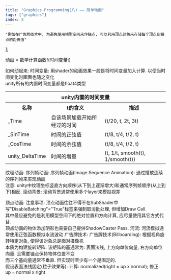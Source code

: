 ```yaml
---
title: "Graphics Programming(八) —— 简单动画"
tags: ["graphics"]
index: 8
---
```


    "例如在广告牌技术中, 为避免使用模型空间来作锚点, 可以利用顶点颜色来存储每个顶点到锚点的距离值"
];

<Aphorism>动画 = 数学计算函数f(时间变量t)</Aphorism>

如何动起来:
<Tab>
    <Expansion>时间变量</Expansion>:
    <Tab expan>
        用shader的动画效果一般是将时间变量加入计算. 以便当时间变化时画面也随之变化
        <br/>
        unity所有的内置时间变量都是float4类型
        <table><tbody>
            <tr>
                <th colspan="3" style="text-align: center;">unity内置的时间变量</th>
            </tr>
            <tr>
                <th>名称</th>
                <th>t的含义</th>
                <th>描述</th>
            </tr>
            <tr>
                <td>_Time</td>
                <td>自该场景加载开始所经过的时间</td>
                <td>(t/20, t, 2t, 3t)</td>
            </tr>
            <tr>
                <td>_SinTime</td>
                <td>时间的正弦值</td>
                <td>(t/8, t/4, t/2, t)</td>
            </tr>
            <tr>
                <td>_CosTime</td>
                <td>时间的余弦值</td>
                <td>(t/8, t/4, t/2, t)</td>
            </tr>
            <tr>
                <td>unity_DeltaTime</td>
                <td>时间的增量</td>
                <td>(t, 1/t, smooth(t), 1/smooth(t))</td>
            </tr>
        </tbody></table>
    </Tab>
</Tab><p></p>

纹理动画:
<Tab>
    <Expansion>序列帧动画</Expansion>:
    <Tab expan>
        序列帧动画(Image Sequence Animation): 通过播放连续的序列帧来实现动画
        <br/>
        注意: unity中纹理坐标竖直方向顺序(从下到上逐渐增大)和通常序列帧顺序(从上到下)相反.
    </Tab>
    <Expansion>滚动背景</Expansion>:
    <Tab expan>
        滚动背景通常使用多个layer来模拟视差
    </Tab>
</Tab><p></p>

顶点动画:
<Tab>
    <Expansion>注意事项</Expansion>:
    <Tab expan>
        顶点动画往往不得不在SubShader中写"DisableBatching"="True"标签来强制取消批处理, 但增加Draw Call.
        <br/>
        其中最应避免的是利用模型空间下的绝对位置和方向计算, <Quote id="#1">应尽量使用其它方式代替</Quote>.
        <br/>
        顶点动画的物体添加阴影也需要自己提供ShadowCaster Pass.
    </Tab>
    <Expansion>河流</Expansion>:
    <Tab expan>
        河流模拟通常使用正弦函数模拟水流波动
    </Tab>
    <Expansion>广告牌技术</Expansion>:
    <Tab expan>
        广告牌技术(Billboarding): 根据视角旋转特定对象, 使得该对象总是面对摄像机
        <br/>
        本质为构建旋转矩阵. 该矩阵的基通常为: 表面法线, 上方向单位向量, 右方向单位向量. 且需要锚点保持物体位置不变
        <br/>
        而三个基向量通常不垂直. 但实现时至少有一个是固定的.
        <br/>
        假设表面法线固定(粒子效果等): 计算: normalized(right = up x normal); 修正: up = normal x right
    </Tab>
</Tab>